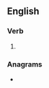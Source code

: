 ==English==

===Verb===
{{head|en|present participle}}

# {{present participle of|resent|lang=en|nocat=1}}

===Anagrams===
* {{anagrams|en|a=eeginnrst|enterings|renesting}}